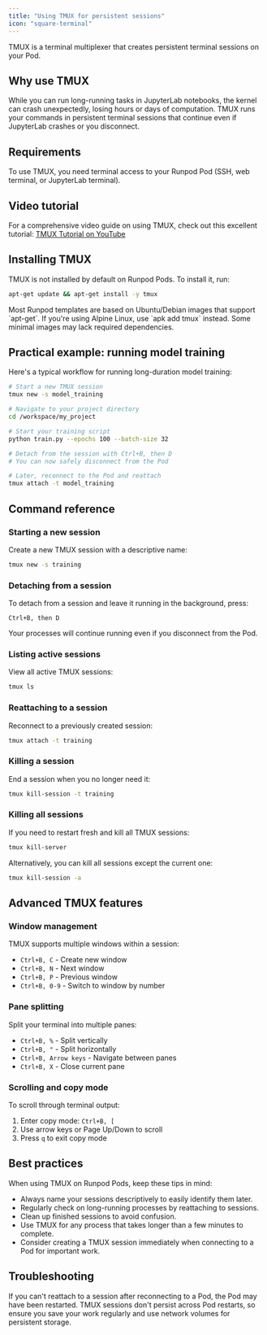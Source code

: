 ```yaml
---
title: "Using TMUX for persistent sessions"
icon: "square-terminal"
---
```


TMUX is a terminal multiplexer that creates persistent terminal sessions on your Pod.

## Why use TMUX

While you can run long-running tasks in JupyterLab notebooks, the kernel can crash unexpectedly, losing hours or days of computation. TMUX runs your commands in persistent terminal sessions that continue even if JupyterLab crashes or you disconnect.

## Requirements

To use TMUX, you need terminal access to your Runpod Pod (SSH, web terminal, or JupyterLab terminal).

## Video tutorial

For a comprehensive video guide on using TMUX, check out this excellent tutorial: [TMUX Tutorial on YouTube](https://youtu.be/nTqu6w2wc68?si=w0_TiikbaFVb-aCr)

## Installing TMUX

TMUX is not installed by default on Runpod Pods. To install it, run:

```bash Install TMUX
apt-get update && apt-get install -y tmux
```

<Note>
Most Runpod templates are based on Ubuntu/Debian images that support `apt-get`. If you're using Alpine Linux, use `apk add tmux` instead. Some minimal images may lack required dependencies.
</Note>

## Practical example: running model training

Here's a typical workflow for running long-duration model training:

```bash Training workflow
# Start a new TMUX session
tmux new -s model_training

# Navigate to your project directory
cd /workspace/my_project

# Start your training script
python train.py --epochs 100 --batch-size 32

# Detach from the session with Ctrl+B, then D
# You can now safely disconnect from the Pod

# Later, reconnect to the Pod and reattach
tmux attach -t model_training
```

## Command reference

### Starting a new session

Create a new TMUX session with a descriptive name:

```bash Create named session
tmux new -s training
```

### Detaching from a session

To detach from a session and leave it running in the background, press:

```
Ctrl+B, then D
```

Your processes will continue running even if you disconnect from the Pod.

### Listing active sessions

View all active TMUX sessions:

```bash List sessions
tmux ls
```

### Reattaching to a session

Reconnect to a previously created session:

```bash Reattach to session
tmux attach -t training
```

### Killing a session

End a session when you no longer need it:

```bash Kill session
tmux kill-session -t training
```

### Killing all sessions

If you need to restart fresh and kill all TMUX sessions:

```bash Kill all sessions
tmux kill-server
```

Alternatively, you can kill all sessions except the current one:

```bash Kill other sessions
tmux kill-session -a
```

## Advanced TMUX features

### Window management

TMUX supports multiple windows within a session:

- `Ctrl+B, C` - Create new window
- `Ctrl+B, N` - Next window
- `Ctrl+B, P` - Previous window
- `Ctrl+B, 0-9` - Switch to window by number

### Pane splitting

Split your terminal into multiple panes:

- `Ctrl+B, %` - Split vertically
- `Ctrl+B, "` - Split horizontally
- `Ctrl+B, Arrow keys` - Navigate between panes
- `Ctrl+B, X` - Close current pane

### Scrolling and copy mode

To scroll through terminal output:

1. Enter copy mode: `Ctrl+B, [`
2. Use arrow keys or Page Up/Down to scroll
3. Press `q` to exit copy mode

## Best practices

When using TMUX on Runpod Pods, keep these tips in mind:

- Always name your sessions descriptively to easily identify them later.
- Regularly check on long-running processes by reattaching to sessions.
- Clean up finished sessions to avoid confusion.
- Use TMUX for any process that takes longer than a few minutes to complete.
- Consider creating a TMUX session immediately when connecting to a Pod for important work.

## Troubleshooting

If you can't reattach to a session after reconnecting to a Pod, the Pod may have been restarted. TMUX sessions don't persist across Pod restarts, so ensure you save your work regularly and use network volumes for persistent storage.
